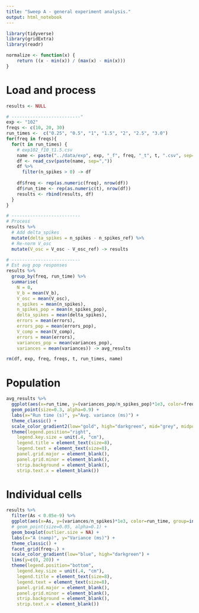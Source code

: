 ```yaml
---
title: "Sweep A - general experiment analysis."
output: html_notebook
---
```


```r
library(tidyverse)
library(gridExtra)
library(readr)

normalize <- function(x) {
    return ((x - min(x)) / (max(x) - min(x)))
}
```


# Load and process

```r
results <- NULL

# --------------------------"
exp <- "102"
freqs <- c(10, 20, 30)
run_times <-  c("0.25", "0.5", "1", "1.5", "2", "2.5", "3.0")
for(freq in freqs){
  for(t in run_times) {
    # exp102_f10_t1.5.csv
    name <- paste("../data/exp", exp, "_f", freq, "_t", t, ".csv", sep="")
    df <- read_csv(paste(name, sep=","))
    df %>%
      filter(n_spikes > 0) -> df
  
    df$freq <- rep(as.numeric(freq), nrow(df))
    df$run_time <- rep(as.numeric(t), nrow(df))
    results <- rbind(results, df)  
  }
}

# --------------------------
# Process
results %>% 
  # Add delta_spikes
  mutate(delta_spikes = n_spikes - n_spikes_ref) %>% 
  # Re-norm V_osc
  mutate(V_osc = V_osc - V_osc_ref) -> results

# --------------------------
# Est avg pop responses
results %>% 
  group_by(freq, run_time) %>% 
  summarise(
    N = 0,
    V_b = mean(V_b),
    V_osc = mean(V_osc),
    n_spikes = mean(n_spikes),
    n_spikes_pop = mean(n_spikes_pop),
    delta_spikes = mean(delta_spikes),
    errors = mean(errors), 
    errors_pop = mean(errors_pop), 
    V_comp = mean(V_comp), 
    errors = mean(errors), 
    variances_pop = mean(variances_pop),
    variances = mean(variances)) -> avg_results

rm(df, exp, freq, freqs, t, run_times, name)
```

# Population

```r
avg_results %>%
  ggplot(aes(x=run_time, y=(variances_pop/n_spikes_pop)*1e3, color=freq, group=interaction(freq, run_time))) +
  geom_point(size=0.3, alpha=0.9) +
  labs(x="Run time (s)", y="Avg. variance (ms)") +
  theme_classic() +
  scale_color_gradient2(low="gold", high="darkgreen", mid="grey", midpoint=20, name="Freq. (Hz)") +
  theme(legend.position="right", 
    legend.key.size = unit(.4, "cm"),
    legend.title = element_text(size=8),
    legend.text = element_text(size=8),
    panel.grid.major = element_blank(),
    panel.grid.minor = element_blank(),
    strip.background = element_blank(),
    strip.text.x = element_blank()) 
```

# Individual cells

```r
results %>%
  filter(As < 0.05e-9) %>% 
  ggplot(aes(x=As, y=(variances/n_spikes)*1e3, color=run_time, group=interaction(As, run_time))) +
  # geom_point(size=0.05, alpha=0.1) +
  geom_boxplot(outlier.size = NA) +
  labs(x="A (namp)", y="Variance (ms)") +
  theme_classic() +
  facet_grid(freq~.) +
  scale_color_gradient(low="blue", high="darkgreen") +
  lims(y=c(0, 20)) +
  theme(legend.position="bottom", 
    legend.key.size = unit(.4, "cm"),
    legend.title = element_text(size=8),
    legend.text = element_text(size=8),
    panel.grid.major = element_blank(),
    panel.grid.minor = element_blank(),
    strip.background = element_blank(),
    strip.text.x = element_blank()) 
```

